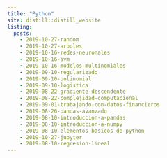 ```yaml
---
title: "Python"
site: distill::distill_website
listing: 
  posts:
    - 2019-10-27-random
    - 2019-10-27-arboles
    - 2019-10-16-redes-neuronales
    - 2019-10-16-svm
    - 2019-10-16-modelos-multinomiales
    - 2019-09-10-regularizado
    - 2019-09-10-polinomial
    - 2019-09-10-logistica
    - 2019-08-22-gradiente-descendente
    - 2019-08-22-complejidad-computacional
    - 2019-09-01-trabajando-con-datos-financieros
    - 2019-08-26-pandas-avanzado
    - 2019-08-10-introduccion-a-pandas
    - 2019-08-10-introduccion-a-numpy
    - 2019-08-10-elementos-basicos-de-python
    - 2019-10-27-jupyter
    - 2019-08-10-regresion-lineal
---
```

